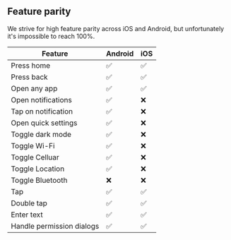 ## Feature parity

We strive for high feature parity across iOS and Android, but unfortunately it's
impossible to reach 100%.

| **Feature**               | **Android** | **iOS** |
| ------------------------- | ----------- | ------- |
| Press home                | ✅          | ✅      |
| Press back                | ✅          | ✅      |
| Open any app              | ✅          | ✅      |
| Open notifications        | ✅          | ❌      |
| Tap on notification       | ✅          | ❌      |
| Open quick settings       | ✅          | ❌      |
| Toggle dark mode          | ✅          | ❌      |
| Toggle Wi-Fi              | ✅          | ❌      |
| Toggle Celluar            | ✅          | ❌      |
| Toggle Location           | ✅          | ❌      |
| Toggle Bluetooth          | ❌          | ❌      |
| Tap                       | ✅          | ✅      |
| Double tap                | ✅          | ✅      |
| Enter text                | ✅          | ✅      |
| Handle permission dialogs | ✅          | ✅      |
